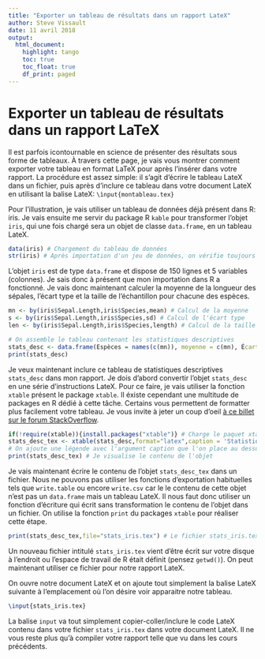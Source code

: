 ```yaml
---
title: "Exporter un tableau de résultats dans un rapport LateX"
author: Steve Vissault
date: 11 avril 2018
output:
  html_document:
    highlight: tango
    toc: true
    toc_float: true
    df_print: paged
---
```



# Exporter un tableau de résultats dans un rapport LaTeX

Il est parfois icontournable en science de présenter des résultats sous forme de tableaux.
À travers cette page, je vais vous montrer comment exporter votre tableau en format LaTeX
pour après l'insérer dans votre rapport. La procédure est assez simple: il s'agit d'écrire
le tableau LateX dans un fichier, puis après d'inclure ce tableau dans votre document LateX
en utilisant la balise LateX: `\ìnput{montableau.tex}`

Pour l'illustration, je vais utiliser un tableau de données déjà présent dans R: iris.
Je vais ensuite me servir du package R `kable` pour transformer l'objet `iris`, qui une fois chargé
sera un objet de classe `data.frame`, en un tableau LateX.

```r
data(iris) # Chargement du tableau de données
str(iris) # Après importation d'un jeu de données, on vérifie toujours la structure
```

L'objet `iris` est de type `data.frame` et dispose de 150 lignes et 5 variables (colonnes).
Je sais donc à présent que mon importation dans R a fonctionné.
Je vais donc maintenant calculer la moyenne de la longueur des sépales, l'écart type et la taille
de l'échantillon pour chacune des espèces.

```r
mn <- by(iris$Sepal.Length,iris$Species,mean) # Calcul de la moyenne
s <- by(iris$Sepal.Length,iris$Species,sd) # Calcul de l'écart type
len <- by(iris$Sepal.Length,iris$Species,length) # Calcul de la taille de l'échantillon

# On assemble le tableau contenant les statistiques descriptives
stats_desc <- data.frame(Espèces = names(c(mn)), moyenne = c(mn), ÉcartType = c(s), n = c(len) )
print(stats_desc)
```

Je veux maintenant inclure ce tableau de statistiques descriptives `stats_desc` dans mon rapport. Je
dois d'abord convertir l'objet `stats_desc` en une série d'instructions LateX. Pour ce faire, je
vais utiliser la fonction `xtable` présent le package `xtable`. Il éxiste cependant une multitude de
packages en R dédié à cette tâche.
Certains vous permettent de formatter plus facilement votre tableau. Je vous invite à jeter un coup d'oeil [à ce billet sur le forum StackOverflow](https://stackoverflow.com/questions/5465314/tools-for-making-latex-tables-in-r?utm_medium=organic&utm_source=google_rich_qa&utm_campaign=google_rich_qa).

```r
if(!require(xtable)){install.packages("xtable")} # Charge le paquet xtable, s'il n'est pas installé, alors R l'installera.
stats_desc_tex <- xtable(stats_desc,format="latex",caption = 'Statistiques descriptives de la longeur du sépale chez \textit{Iris sp.}', caption.placement="top",)
# On ajoute une légende avec l'argument caption que l'on place au dessus du tableau.
print(stats_desc_tex) # Je visualise le contenu de l'objet
```

Je vais maintenant écrire le contenu de l'objet `stats_desc_tex` dans un fichier. Nous ne pouvons
pas utiliser les fonctions d'exportation habituelles tels que `write.table` ou encore `write.csv`
car le le contenu de cette objet n'est pas un `data.frame` mais un tableau LateX. Il nous faut donc
utiliser un fonction d'écriture qui écrit sans transformation le contenu de l'objet dans un fichier.
On utilise la fonction `print` du packages `xtable` pour réaliser cette étape.

```r
print(stats_desc_tex,file="stats_iris.tex") # Le fichier stats_iris.tex sera écrit à l'emplacement ou l'espace de travail de R se trouve. Pensez à utiliser getwd()
```

Un nouveau fichier intitulé `stats_iris.tex` vient d'être écrit sur votre disque à l'endroit ou l'espace de travail de R était définit (pensez `getwd()`).
On peut maintenant utiliser ce fichier pour notre rapport LateX.

On ouvre notre document LateX et on ajoute tout simplement la balise LateX suivante à l'emplacement où l'on désire voir apparaitre notre tableau.

```LaTeX
\input{stats_iris.tex}
```

La balise `input` va tout simplement copier-coller/inclure le code LateX contenu dans votre fichier `stats_iris.tex` dans votre document LateX.
Il ne vous reste plus qu'à compiler votre rapport telle que vu dans les cours précédents.
